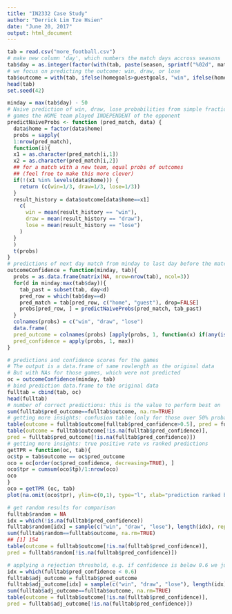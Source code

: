 ```yaml
---
title: "IN2332 Case Study"
author: "Derrick Lim Tze Hsien"
date: "June 20, 2017"
output: html_document
---
```


```r
tab = read.csv("more_football.csv")
# make new column 'day', which numbers the match days accross seasons
tab$day = as.integer(factor(with(tab, paste(season, sprintf("%02d", matchday), sep="_"))))
# we focus on predicting the outcome: win, draw, or lose
tab$outcome = with(tab, ifelse(homegoals>guestgoals, "win", ifelse(homegoals==guestgoals, "draw", "lose")))
head(tab)
set.seed(42)
```

```r
minday = max(tab$day) - 50
# Naive prediction of win, draw, lose probabilities from simple fractions of all
# games the HOME team played INDEPENDENT of the opponent
predictNaiveProbs <- function (pred_match, data) {
  data$home = factor(data$home)
  probs = sapply(
  1:nrow(pred_match),
  function(i){
  x1 = as.character(pred_match[i,1])
  x2 = as.character(pred_match[i,2])
  ## for a match with a new team, equal probs of outcomes
  ## (feel free to make this more clever)
  if(!(x1 %in% levels(data$home))) {
    return (c(win=1/3, draw=1/3, lose=1/3))
  }
  result_history = data$outcome[data$home==x1]
    c(
      win = mean(result_history == "win"),
      draw = mean(result_history == "draw"),
      lose = mean(result_history == "lose")
    )
  }
  )
  t(probs)
}
# predictions of next day match from minday to last day before the match
outcomeConfidence = function(minday, tab){
  probs = as.data.frame(matrix(NA, nrow=nrow(tab), ncol=3))
  for(d in minday:max(tab$day)){
    tab_past = subset(tab, day<d)
    pred_row = which(tab$day==d)
    pred_match = tab[pred_row, c("home", "guest"), drop=FALSE]
    probs[pred_row, ] = predictNaiveProbs(pred_match, tab_past)
  }
  colnames(probs) = c("win", "draw", "lose")
  data.frame(
  pred_outcome = colnames(probs) [apply(probs, 1, function(x) if(any(is.na(x))) {NA} else {which.max(x)})],
  pred_confidence = apply(probs, 1, max))
}
```

```r
# predictions and confidence scores for the games
# The output is a data.frame of same rowlength as the original data
# But with NAs for those games, which were not predicted
oc = outcomeConfidence(minday, tab)
# bind prediction data.frame to the original data
fulltab = cbind(tab, oc)
head(fulltab)
# number of correct predictions: this is the value to perform best on
sum(fulltab$pred_outcome==fulltab$outcome, na.rm=TRUE)
# getting more insights: confusion table (only for those over 50% probability)
table(outcome = fulltab$outcome[fulltab$pred_confidence>0.5], pred = fulltab$pred_outcome[fulltab$pred_confidence>0.5])
table(outcome = fulltab$outcome[!is.na(fulltab$pred_confidence)],
pred = fulltab$pred_outcome[!is.na(fulltab$pred_confidence)])
# getting more insights: true positive rate vs ranked predictions
getTPR = function(oc, tab){
oc$tp = tab$outcome == oc$pred_outcome
oco = oc[order(oc$pred_confidence, decreasing=TRUE), ]
oco$tpr = cumsum(oco$tp)/1:nrow(oco)
oco
}
oco = getTPR (oc, tab)
plot(na.omit(oco$tpr), ylim=c(0,1), type="l", xlab="prediction ranked by decreasing confidence score", ylab="true positive rate")
```

```r
# get random results for comparison
fulltab$random = NA
idx = which(!is.na(fulltab$pred_confidence))
fulltab$random[idx] = sample(c("win", "draw", "lose"), length(idx), replace = TRUE)
sum(fulltab$random==fulltab$outcome, na.rm=TRUE)
## [1] 154
table(outcome = fulltab$outcome[!is.na(fulltab$pred_confidence)],
pred = fulltab$random[!is.na(fulltab$pred_confidence)])

```

```r
# applying a rejection threshold, e.g. if confidence is below 0.6 we just randomly select an outcome
idx = which(fulltab$pred_confidence < 0.6)
fulltab$adj_outcome = fulltab$pred_outcome
fulltab$adj_outcome[idx] = sample(c("win", "draw", "lose"), length(idx), replace = TRUE)
sum(fulltab$adj_outcome==fulltab$outcome, na.rm=TRUE)
table(outcome = fulltab$outcome[!is.na(fulltab$pred_confidence)],
pred = fulltab$adj_outcome[!is.na(fulltab$pred_confidence)])
```
